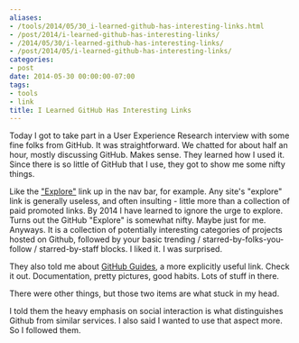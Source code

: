 ```yaml
---
aliases:
- /tools/2014/05/30_i-learned-github-has-interesting-links.html
- /post/2014/i-learned-github-has-interesting-links/
- /2014/05/30/i-learned-github-has-interesting-links/
- /post/2014/05/i-learned-github-has-interesting-links/
categories:
- post
date: 2014-05-30 00:00:00-07:00
tags:
- tools
- link
title: I Learned GitHub Has Interesting Links
---
```


Today I got to take part in a User Experience Research interview
with some fine folks from GitHub. It was straightforward. We chatted
for about half an hour, mostly discussing GitHub. Makes sense. They
learned how I used it. Since there is so little of GitHub that I
use, they got to show me some nifty things.
<!--more-->

["Explore"]: https://github.com/explore

Like the ["Explore"][] link up in the nav bar, for example. Any site's
"explore" link is generally useless, and often insulting - little
more than a collection of paid promoted links. By 2014 I have
learned to ignore the urge to explore. Turns out the GitHub
"Explore" is somewhat nifty. Maybe just for me. Anyways. It is a
collection of potentially interesting categories of projects hosted
on Github, followed by your basic trending /
starred-by-folks-you-follow / starred-by-staff blocks. I liked it. I
was surprised.

[GitHub Guides]: https://guides.github.com

They also told me about [GitHub Guides][], a more explicitly useful
link. Check it out. Documentation, pretty pictures, good
habits. Lots of stuff in there.

There were other things, but those two items are what stuck in my
head.

I told them the heavy emphasis on social interaction is what
distinguishes Github from similar services. I also said I wanted to
use that aspect more. So I followed them.